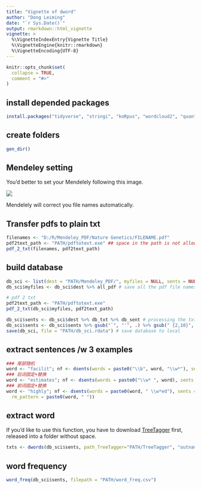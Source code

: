 ```yaml
---
title: "Vignette of dword"
author: "Dong Leiming"
date: "`r Sys.Date()`"
output: rmarkdown::html_vignette
vignette: >
  %\VignetteIndexEntry{Vignette Title}
  %\VignetteEngine{knitr::rmarkdown}
  %\VignetteEncoding{UTF-8}
---
```


```r
knitr::opts_chunk$set(
  collapse = TRUE,
  comment = "#>"
)
```


## install depended packages

```r
install.packages("tidyverse", "stringi", "koRpus", "wordcloud2", "quanteda", "htmlwidgets")
```

## create folders

```r
gen_dir()
```

## Mendeley setting

You'd better to set your Mendelely following this image.

![](../img/mendeley.png)

Mendelely will correct you file names automatically.

## Transfer pdfs to plain txt

```r
filenames <- "D:/R/Mendeley_PDF/Nature Genetics/FILENAME.pdf"
pdf2text_path <- "PATH/pdftotext.exe" ## space in the path is not allowed
pdf_2_txt(filenames, pdf2text_path)
```

## build database

```r
db_sci <- list(dest = "PATH/Mendeley_PDF/", myfiles = NULL, sents = NULL) # build a empty list comprising 3 elements. Assign path of the files saved by mendeley 
db_sci$myfiles <- db_sci$dest %>% all_pdf # save all the pdf file names in this element

# pdf 2 txt
pdf2text_path <- "PATH/pdftotext.exe"
pdf_2_txt(db_sci$myfiles, pdf2text_path)

db_sci$sents <- db_sci$dest %>% db_txt %>% db_sent # processing the txt transfered from pdf files and spliting into single sentences
db_sci$sents <- db_sci$sents %>% gsub("`", "'", .) %>% gsub(" {2,10}", " ", .) %>% gsub("\\[|\\]|#", "", .) # repalce some special char and usless content
save(db_sci, file = "PATH/db_sci.rdata") # save database to local
```

## extract sentences /w 3 examples

```r
### 尾部随机
word <- "facilit"; nf <- dsents(words = paste0("\\b", word, "\\w*"), sents = db_sci$sents, output = word, rm_pattern = "")
### 后词固定+替换
word <- "estimates"; nf <- dsents(words = paste0("\\w* ", word), sents = db_sci$sents, output = word, rm_pattern = word)
### 前词固定+替换
word <- "highly"; nf <- dsents(words = paste0(word, " \\w*ed"), sents = db_sci$sents, output = word, 
  rm_pattern = paste0(word, " "))
```

## extract word

If you'd like to use this function, you have to download [TreeTagger](http://www.cis.uni-muenchen.de/~schmid/tools/TreeTagger/data/tree-tagger-windows-3.2.1.zip) first, released into a folder without space.

```r
txts <- dwords(db_sci$sents, path_TreeTagger="PATH/TreeTagger", "outname")
```

## word frequency

```r
word_freq(db_sci$sents, filepath = "PATH/word_freq.csv")
```

